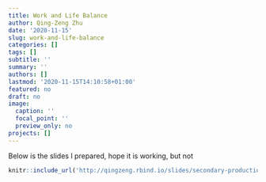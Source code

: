 ```yaml
---
title: Work and Life Balance
author: Qing-Zeng Zhu
date: '2020-11-15'
slug: work-and-life-balance
categories: []
tags: []
subtitle: ''
summary: ''
authors: []
lastmod: '2020-11-15T14:10:58+01:00'
featured: no
draft: no
image:
  caption: ''
  focal_point: ''
  preview_only: no
projects: []
---
```


Below is the slides I prepared, hope it is working, but not

```r
knitr::include_url('http://qingzeng.rbind.io/slides/secondary-production')
```

